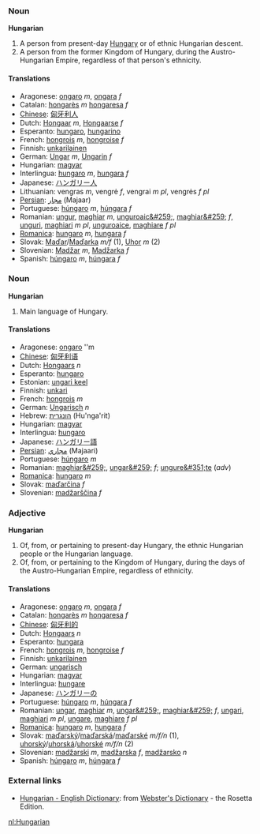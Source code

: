 === Noun ===
'''Hungarian'''
#A person from present-day [[Hungary]] or of ethnic Hungarian descent.
# A person from the former Kingdom of Hungary, during the Austro-Hungarian Empire, regardless of that person's ethnicity.

====Translations====
*Aragonese: [[ongaro]] ''m'', [[ongara]] ''f''
*Catalan: [[hongarès]] ''m'' [[hongaresa]] ''f''
*[[Chinese]]: [[匈牙利人]]
*Dutch: [[Hongaar]] ''m'', [[Hongaarse]] ''f''
*Esperanto: [[hungaro]], [[hungarino]]
*French: [[hongrois]] ''m'', [[hongroise]] ''f''
*Finnish: [[unkarilainen]]
*German: [[Ungar]] ''m'', [[Ungarin]] ''f''
*Hungarian: [[magyar]]
*Interlingua: [[hungaro]] ''m'', [[hungara]] ''f''
*Japanese: [[ハンガリー人]]
*Lithuanian: vengras ''m'', vengrė ''f'', vengrai ''m pl'', vengrės ''f pl''
*[[Persian]]: [[مجار]] (Majaar)
*Portuguese: [[húngaro]] ''m'', [[húngara]] ''f''
*Romanian: [[ungur]], [[maghiar]] ''m'', [[unguroaic&#259;]], [[maghiar&#259;]] ''f'', [[unguri]], [[maghiari]] ''m pl'', [[unguroaice]], [[maghiare]] ''f pl''
*[[Romanica]]: [[hungaro]] ''m'', [[hungara]] ''f''
*Slovak: [[Maďar]]/[[Maďarka]] ''m/f'' (1), [[Uhor]] ''m'' (2)
*Slovenian: [[Madžar]] ''m'', [[Madžarka]] ''f''
*Spanish: [[húngaro]] ''m'', [[húngara]] ''f''

=== Noun ===
'''Hungarian'''
#Main language of Hungary.

====Translations====
*Aragonese: [[ongaro]] ''m
*[[Chinese]]: [[匈牙利语]]
*Dutch: [[Hongaars]] ''n''
*Esperanto: [[hungaro]]
*Estonian: [[ungari keel]]
*Finnish: [[unkari]]
*French: [[hongrois]] ''m''
*German: [[Ungarisch]] ''n''
*Hebrew: [[הונגרית]] (Hu'nga'rit)
*Hungarian: [[magyar]]
*Interlingua: [[hungaro]]
*Japanese: [[ハンガリー語]]
*[[Persian]]: [[مجاري]] (Majaari)
*Portuguese: [[húngaro]] ''m''
*Romanian: [[maghiar&#259;]], [[ungar&#259;]] ''f''; [[ungure&#351;te]] (''adv'')
*[[Romanica]]: [[hungaro]] ''m''
*Slovak: [[maďarčina]] ''f''
*Slovenian: [[madžarščina]] ''f''

=== Adjective ===
'''Hungarian'''
#Of, from, or pertaining to present-day Hungary, the ethnic Hungarian people or the Hungarian language.
#Of, from, or pertaining to the Kingdom of Hungary, during the days of the Austro-Hungarian Empire, regardless of ethnicity.

====Translations====
*Aragonese: [[ongaro]] ''m'', [[ongara]] ''f''
*Catalan: [[hongarès]] ''m'' [[hongaresa]] ''f''
*[[Chinese]]: [[匈牙利的]]
*Dutch: [[Hongaars]] ''n''
*Esperanto: [[hungara]]
*French: [[hongrois]] ''m'', [[hongroise]] ''f''
*Finnish: [[unkarilainen]]
*German: [[ungarisch]]
*Hungarian: [[magyar]]
*Interlingua: [[hungare]]
*Japanese: [[ハンガリー]]の
*Portuguese: [[húngaro]] ''m'', [[húngara]] ''f''
*Romanian: [[ungar]], [[maghiar]] ''m'', [[ungar&#259;]], [[maghiar&#259;]] ''f'', [[ungari]], [[maghiari]] ''m pl'', [[ungare]], [[maghiare]] ''f pl''
*[[Romanica]]: [[hungaro]] ''m'', [[hungara]] ''f''
*Slovak: [[maďarský]]/[[maďarská]]/[[maďarské]] ''m/f/n'' (1), [[uhorský]]/[[uhorská]]/[[uhorské]] ''m/f/n'' (2)
*Slovenian: [[madžarski]] ''m'', [[madžarska]] ''f'', [[madžarsko]] ''n''
*Spanish: [[húngaro]] ''m'', [[húngara]] ''f''

=== External links ===
*[http://www.websters-online-dictionary.org/definition/Hungarian-english/ Hungarian - English Dictionary]: from [http://www.websters-online-dictionary.org/ Webster's Dictionary] - the Rosetta Edition.

[[nl:Hungarian]]